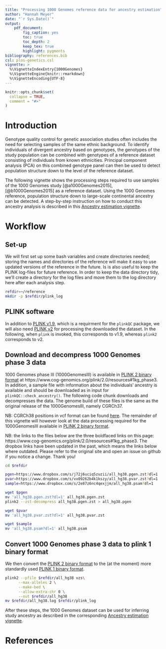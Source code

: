 ```yaml
---
title: "Processing 1000 Genomes reference data for ancestry estimation"
author: "Hannah Meyer"
date: "`r Sys.Date()`"
output:
    pdf_document:
        fig_caption: yes
        toc: true
        toc_depth: 2
        keep_tex: true
        highlight: pygments
bibliography: references.bib
csl: plos-genetics.csl
vignette: >
  %\VignetteIndexEntry{1000Genomes}
  %\VignetteEngine{knitr::rmarkdown}
  %\VignetteEncoding{UTF-8}
---
```


```r
knitr::opts_chunk$set(
  collapse = TRUE,
  comment = "#>"
)
```
# Introduction
Genotype quality control for genetic association studies often includes the need
for selecting samples of the same ethnic background.
To identify individuals of divergent ancestry based on genotypes, the genotypes
of the study population can be combined with genotypes of a reference dataset
consisting of individuals from known ethnicities. 
Principal component analysis (PCA) on this combined genotype panel can then be
used to detect population structure down to the level of the reference dataset.

The following vignette shows the processing steps required to use samples of the
1000 Genomes study [@a1000Genomes2015],[@b1000Genomes2015] as a reference
dataset. Using the 1000 Genomes reference, population structure down to
large-scale continental ancestry can be detected. A step-by-step instruction on
how to conduct this ancestry analysis is described in this
[Ancestry estimation vignette](https://meyer-lab-cshl.github.io/plinkQC/articles/AncestryCheck.html).


# Workflow
## Set-up
We will first set up some bash variables and create directories needed; storing
the names and directories of the reference will make it easy to use 
updated versions of the reference in the future. 
Is is also useful to keep the PLINK log-files for future reference. In order to
keep the data directory tidy, we'll create a directory for the log files and
move them to the log directory here after each analysis step.

```bash
refdir=~/reference
mkdir -p $refdir/plink_log
```

## PLINK software
In addition to [PLINK v1.9](https://www.cog-genomics.org/plink/1.9/), which is a
requirment for the `plinkQC` package, we will also need
[PLINK v2](https://www.cog-genomics.org/plink/2.0/) for processing the
downloaded the dataset. In the following, when `plink` is invoked, this
corresponds to v1.9, whereas `plink2` corresponds to v2.

## Download and decompress 1000 Genomes phase 3 data
1000 Genomes phase III (1000GenomesIII) is available in
[PLINK 2 binary format](https://www.cog-genomics.org/plink/2.0/input#pgen) at https://www.cog-genomics.org/plink/2.0/resources#1kg_phase3.
In addition, a sample file with information about the individuals' ancestry
is available and should be downloaded as in input for `plinkQC::check_ancestry()`.
The following code chunk downloads and decompresses the data.
The genome build of
these files is the same as the original release of the 1000GenomesIII, namely
CGRCh37. 

NB: CGRCh38 positions in vcf format can be found [here](http://ftp.1000genomes.ebi.ac.uk/vol1/ftp/release/20130502/supporting/GRCh38_positions/).
The remainder of this vignette will however look at the data processing required
for the 1000GenomesIII available in
[PLINK 2 binary format](https://www.cog-genomics.org/plink/2.0/input#pgen).

NB: the links to the files below are the three boldfaced links on this page:
https://www.cog-genomics.org/plink/2.0/resources#1kg_phase3. The dropbox links
have been updated in the past, which means the links below where outdated.
Please refer to the original site and open an issue on github if you notice
a change. Thank you!
```bash
cd $refdir

pgen=https://www.dropbox.com/s/j72j6uciq5zuzii/all_hg38.pgen.zst?dl=1
pvar=https://www.dropbox.com/s/vx09262b4k1kszy/all_hg38.pvar.zst?dl=1
sample=https://www.dropbox.com/s/2e87z6nc4qexjjm/all_hg38.psam?dl=1

wget $pgen
mv 'all_hg38.pgen.zst?dl=1' all_hg38.pgen.zst
plink2 --zst-decompress all_hg38.pgen.zst > all_hg38.pgen

wget $pvar
mv 'all_hg38.pvar.zst?dl=1' all_hg38.pvar.zst

wget $sample
mv 'all_hg38.psam?dl=1' all_hg38.psam
```

## Convert 1000 Genomes phase 3 data to plink 1 binary format
We then convert the
[PLINK 2 binary format](https://www.cog-genomics.org/plink/2.0/input#pgen) to the
(at the moment) more standardly used
[PLINK 1 binary format](https://www.cog-genomics.org/plink/1.9/inputbped).
```bash
plink2 --pfile $refdir/all_hg38 vzs\
      --max-alleles 2 \
      --make-bed \
      --allow-extra-chr 0 \
      --out $refdir/all_hg38
mv $refdir/all_hg38.log $refdir/plink_log
```

 
After these steps, the 1000 Genomes dataset can be used 
for inferring study ancestry as described in the corresponding
[Ancestry estimation vignette](https://meyer-lab-cshl.github.io/plinkQC/articles/AncestryCheck.html).

# References

